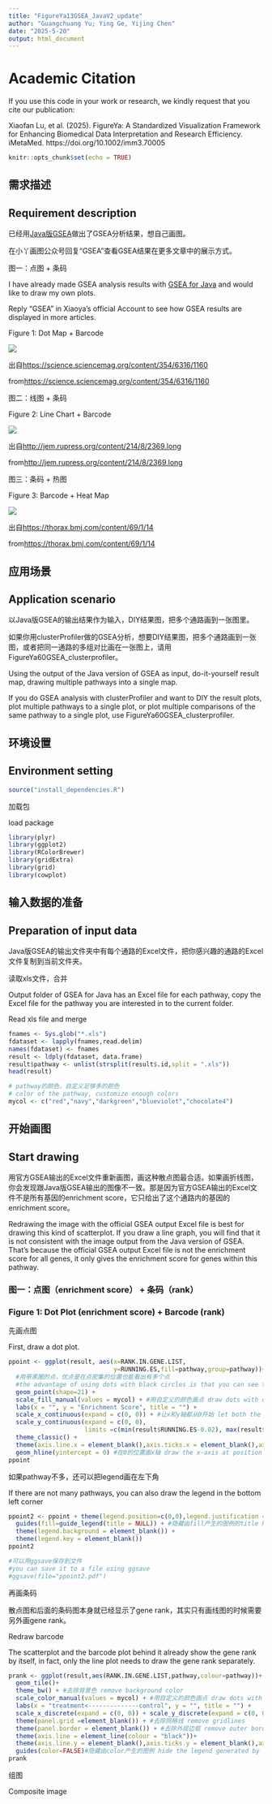 ```yaml
---
title: "FigureYa13GSEA_JavaV2_update"
author: "Guangchuang Yu; Ying Ge, Yijing Chen"
date: "2025-5-20"
output: html_document
---
```


# Academic Citation
If you use this code in your work or research, we kindly request that you cite our publication:

Xiaofan Lu, et al. (2025). FigureYa: A Standardized Visualization Framework for Enhancing Biomedical Data Interpretation and Research Efficiency. iMetaMed. https://doi.org/10.1002/imm3.70005


```r
knitr::opts_chunk$set(echo = TRUE)
```

## 需求描述
## Requirement description

已经用[Java版GSEA](http://software.broadinstitute.org/gsea/index.jsp)做出了GSEA分析结果，想自己画图。

在小丫画图公众号回复“GSEA”查看GSEA结果在更多文章中的展示方式。

图一：点图 + 条码

I have already made GSEA analysis results with [GSEA for Java](http://software.broadinstitute.org/gsea/index.jsp) and would like to draw my own plots.

Reply “GSEA” in Xiaoya's official Account to see how GSEA results are displayed in more articles.

Figure 1: Dot Map + Barcode

![](example1.png)

出自<https://science.sciencemag.org/content/354/6316/1160>

from<https://science.sciencemag.org/content/354/6316/1160>

图二：线图 + 条码

Figure 2: Line Chart + Barcode

![](example2.png)

出自<http://jem.rupress.org/content/214/8/2369.long>

from<http://jem.rupress.org/content/214/8/2369.long>

图三：条码 + 热图

Figure 3: Barcode + Heat Map

![](example3.png)

出自<https://thorax.bmj.com/content/69/1/14>

from<https://thorax.bmj.com/content/69/1/14>

## 应用场景
## Application scenario

以Java版GSEA的输出结果作为输入，DIY结果图，把多个通路画到一张图里。

如果你用clusterProfiler做的GSEA分析，想要DIY结果图，把多个通路画到一张图，或者把同一通路的多组对比画在一张图上，请用FigureYa60GSEA_clusterprofiler。

Using the output of the Java version of GSEA as input, do-it-yourself result map, drawing multiple pathways into a single map.

If you do GSEA analysis with clusterProfiler and want to DIY the result plots, plot multiple pathways to a single plot, or plot multiple comparisons of the same pathway to a single plot, use FigureYa60GSEA_clusterprofiler.

## 环境设置
## Environment setting


```r
source("install_dependencies.R")

```

加载包

load package

```r
library(plyr)
library(ggplot2)
library(RColorBrewer)
library(gridExtra)
library(grid)
library(cowplot)
```

## 输入数据的准备
## Preparation of input data

Java版GSEA的输出文件夹中有每个通路的Excel文件，把你感兴趣的通路的Excel文件复制到当前文件夹。

读取xls文件，合并

Output folder of GSEA for Java has an Excel file for each pathway, copy the Excel file for the pathway you are interested in to the current folder.

Read xls file and merge

```r
fnames <- Sys.glob("*.xls")
fdataset <- lapply(fnames,read.delim)
names(fdataset) <- fnames
result <- ldply(fdataset, data.frame)
result$pathway <- unlist(strsplit(result$.id,split = ".xls"))
head(result)

# pathway的颜色，自定义足够多的颜色
# color of the pathway, customize enough colors
mycol <- c("red","navy","darkgreen","blueviolet","chocolate4")
```

## 开始画图
## Start drawing

用官方GSEA输出的Excel文件重新画图，画这种散点图最合适。如果画折线图，你会发现跟Java版GSEA输出的图像不一致。那是因为官方GSEA输出的Excel文件不是所有基因的enrichment score，它只给出了这个通路内的基因的enrichment score。

Redrawing the image with the official GSEA output Excel file is best for drawing this kind of scatterplot. If you draw a line graph, you will find that it is not consistent with the image output from the Java version of GSEA. That's because the official GSEA output Excel file is not the enrichment score for all genes, it only gives the enrichment score for genes within this pathway.

### 图一：点图（enrichment score） + 条码（rank）
### Figure 1: Dot Plot (enrichment score) + Barcode (rank)

先画点图

First, draw a dot plot.

```r
ppoint <- ggplot(result, aes(x=RANK.IN.GENE.LIST,
                             y=RUNNING.ES,fill=pathway,group=pathway))+
  #用带黑圈的点，优点是在点密集的位置也能看出有多个点
  #the advantage of using dots with black circles is that you can see that there are multiple dots in locations where the dots are dense
  geom_point(shape=21) +
  scale_fill_manual(values = mycol) + #用自定义的颜色画点 draw dots with custom colors
  labs(x = "", y = "Enrichment Score", title = "") +
  scale_x_continuous(expand = c(0, 0)) + #让x和y轴都从0开始 let both the x and y axes start at 0
  scale_y_continuous(expand = c(0, 0),
                     limits =c(min(result$RUNNING.ES-0.02), max(result$RUNNING.ES+0.02))) +
  theme_classic() +
  theme(axis.line.x = element_blank(),axis.ticks.x = element_blank(),axis.text.x = element_blank()) + #去除x轴 remove x-axis
  geom_hline(yintercept = 0) #在0的位置画x轴 draw the x-axis at position 0
ppoint
```

如果pathway不多，还可以把legend画在左下角

If there are not many pathways, you can also draw the legend in the bottom left corner

```r
ppoint2 <- ppoint + theme(legend.position=c(0,0),legend.justification = c(0,0)) +
  guides(fill=guide_legend(title = NULL)) + #隐藏由fill产生的图例的title hide the title of the legend generated by the fill
  theme(legend.background = element_blank()) +
  theme(legend.key = element_blank())
ppoint2

#可以用ggsave保存到文件
#you can save it to a file using ggsave
#ggsave(file="ppoint2.pdf")
```

再画条码

散点图和后面的条码图本身就已经显示了gene rank，其实只有画线图的时候需要另外画gene rank。

Redraw barcode

The scatterplot and the barcode plot behind it already show the gene rank by itself, in fact, only the line plot needs to draw the gene rank separately.

```r
prank <- ggplot(result,aes(RANK.IN.GENE.LIST,pathway,colour=pathway))+
  geom_tile()+
  theme_bw() + #去除背景色 remove background color
  scale_color_manual(values = mycol) + #用自定义的颜色画点 draw dots with custom colors
  labs(x = "treatment<--------------control", y = "", title = "") +
  scale_x_discrete(expand = c(0, 0)) + scale_y_discrete(expand = c(0, 0)) +#让x和y轴都从0开始 let both the x and y axes start at 0
  theme(panel.grid =element_blank()) + #去除网格线 remove gridlines
  theme(panel.border = element_blank()) + #去除外层边框 remove outer border
  theme(axis.line = element_line(colour = "black"))+
  theme(axis.line.y = element_blank(),axis.ticks.y = element_blank(),axis.text.y = element_blank())+ #去除y轴 remove y-axis
  guides(color=FALSE)#隐藏由color产生的图例 hide the legend generated by color
prank
```

组图

Composite image
